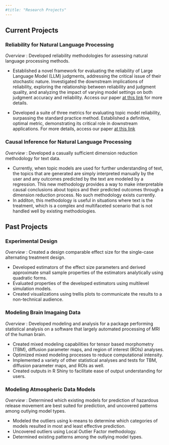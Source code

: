 ```yaml
---
#title: "Research Projects"
---
```


## Current Projects

### Reliability for Natural Language Processing

*Overview* : Developed reliability methodologies for assessing natural language processing methods. 

- Established a novel framework for evaluating the reliability of Large Language Model (LLM) judgments, addressing the critical issue of their stochastic nature. Investigated the downstream implications of reliability, exploring the relationship between reliability and judgment quality, and analyzing the impact of varying model settings on both judgment accuracy and reliability. Access our paper [at this link](https://google.com) for more details.

- Developed a suite of three metrics for evaluating topic model reliability, surpassing the standard practice method. Established a definitive, optimal metric, demonstrating its critical role in downstream applications. For more details, access our paper [at this link](https://doi.org/10.48550/arXiv.2410.23186)

### Causal Inference for Natural Language Processing

*Overview* : Developed a casually sufficient dimension reduction methodology for text data.

- Currently, when topic models are used for further understanding of text, the topics that are generated are simply interpreted manually by the user and any outcomes predicted by the text are modeled by a regression. This new methodology provides a way to make interpretable causal conclusions about topics and their predicted outcomes through a dimension reduction process. No such methodology exists currently. 
- In additon, this methodology is useful in situations where text is the treatment, which is a complex and multifaceted scenario that is not handled well by existing methodologies.

## Past Projects

### Experimental Design

*Overview* : Created a design comparable effect size for the single-case alternating treatment design.

- Developed estimators of the effect size parameters and derived approximate small sample properties of the estimators analytically using quadratic forms. 
- Evaluated properties of the developed estimators using multilevel simulation models.
- Created visualizations using trellis plots to communicate the results to a non-technical audience.


### Modeling Brain Imagaing Data

*Overview* : Developed modeling and analysis for a package performing statistical analysis on a software that largely automated processing of MRI of the human brain.

- Created mixed modeling capabilities for tensor based morphometry (TBM), diffusion parameter maps, and region of interest (ROIs) analyses. 
- Optimized mixed modeling processes to reduce computational intensity.
- Implemented a variety of other statistical analyses and tests for TBM, diffusion parameter maps, and ROIs as well. 
- Created outputs in R Shiny to facilitate ease of output understanding for users.

### Modeling Atmospheric Data Models

*Overview* : Determined which existing models for prediction of hazardous release movement are best suited for prediction, and uncovered patterns among outlying model types.

- Modeled the outliers using k-means to determine which categories of models resulted in most and least effective prediction. 
- Uncovered outliers using Local Outlier Factor methodology.
- Determined existing patterns among the outlying model types.


